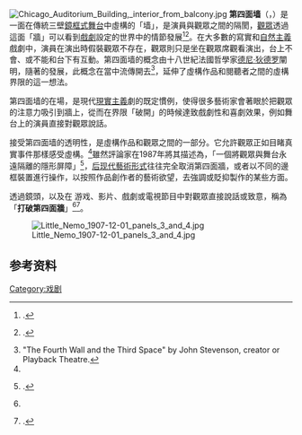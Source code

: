 {{Expand English|Fourth_wall|fa=no|date=2016年12月}}
{{Redirect|打破第四面墙|網絡劇《-{zh-hans:旺达幻视;zh-hk:溫黛幻視;zh-tw:汪達幻視;}-》的劇集|打破第四面牆 (汪達幻視)}}
[[File:Chicago_Auditorium_Building,_interior_from_balcony.jpg|thumb]]
'''第四面墙'''（{{lang-en|Fourth wall}}，{{lang-fr|Quatrième mur}}）是一面在傳統三壁[[鏡框式舞台|鏡框式舞台]]中虛構的「墙」，是演員與觀眾之間的隔閡，[[觀眾|觀眾]]透過這面「牆」可以看到[[戲劇|戲劇]]設定的世界中的情節發展<ref name=Bell>{{Citation |last=Bell |first=Elizabeth S. |title=Theories of Performance |year=2008 |publisher=Sage |location=Los Angeles |isbn=9781412926379 |pages=203 }}.</ref><ref name=Wallis>{{Citation |last=Wallis |first=Mick |last2=Shepherd |first2=Simon |title=Studying plays |year=1998 |publisher=Arnold |location=London |isbn= 0340731567 |pages=214 }}.</ref>。在大多數的寫實和[[自然主義|自然主義]]戲劇中，演員在演出時假裝觀眾不存在，觀眾則只是坐在觀眾席觀看演出，台上不會、或不能和台下有互動。第四面墙的概念由十八世紀法國哲學家[[德尼·狄德罗|德尼·狄德罗]]闡明，隨著{{le|現實主義 (戲劇)|Realism (theatre)|戲劇現實主義}}的發展，此概念在{{le|19世紀劇場|Nineteenth-century theatre}}當中流傳開去<ref>"The Fourth Wall and the Third Space" by John Stevenson, creator or Playback Theatre.</ref>，延伸了虛構作品和閱聽者之間的虛構界限的這一想法。

第四面墙的在場，是現代[[現實主義|現實主義]]劇的既定慣例，使得很多藝術家會著眼於把觀眾的注意力吸引到牆上，從而在界限「破開」的時候達致戲劇性和喜劇效果，例如舞台上的演員直接對觀眾說話。

接受第四面墙的透明性，是虛構作品和觀眾之間{{le|懸置懷疑|Suspension of disbelief}}的一部分。它允許觀眾正如目睹真實事件那樣感受虛構。<ref name=Wallis/>雖然評論家{{le|文森特·坎比|Vincent Canby}}在1987年將其描述為，「一個將觀眾與舞台永遠隔離的隱形屏障」<ref>{{Citation |url=http://www.nytimes.com/1987/06/28/movies/film-view-sex-can-spoil-the-scene.html |title=Film view: sex can spoil the scene |last=Canby |first=Vincent |newspaper=[[New_York_Times|New York Times]] |date=June 28, 1987 |page=A.17 |accessdate=July 3, 2007 }}.</ref>，[[后现代主义|后现代藝術形式]]往往完全取消第四面牆，或者以不同的邊框裝置進行操作，以按照作品創作者的藝術欲望，去強調或貶抑製作的某些方面。

透過鏡頭，以及在<!--横版过关游戏-->游戏、影片、戲劇或電視節目中對觀眾直接說話或致意，稱為「'''打破第四面牆'''」<ref name=Bell/><ref name=Abelman>{{Citation |last=Abelman |first=Robert |title=Reaching a critical mass: a critical analysis of television entertainment |year=1998 |publisher=L. Erlbaum Associates |location=Mahwah, N.J. |isbn=0805821996 |pages=8–11 }}.</ref>。

[[File:Little_Nemo_1907-12-01_panels_3_and_4.jpg|thumb]]

==参考资料==
{{reflist}}

[[Category:戏剧|Category:戏剧]]